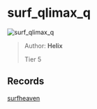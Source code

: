 
# surf_qlimax_q

![surf_qlimax_q](https://raw.githubusercontent.com/Sayt123/SurfMapPics/Maps-and-bonuses/csgo/surf_qlimax_q.jpg)

> Author: **Helix**
>
> Tier 5

## Records

[surfheaven](https://surfheaven.eu/map/surf_qlimax_q)
